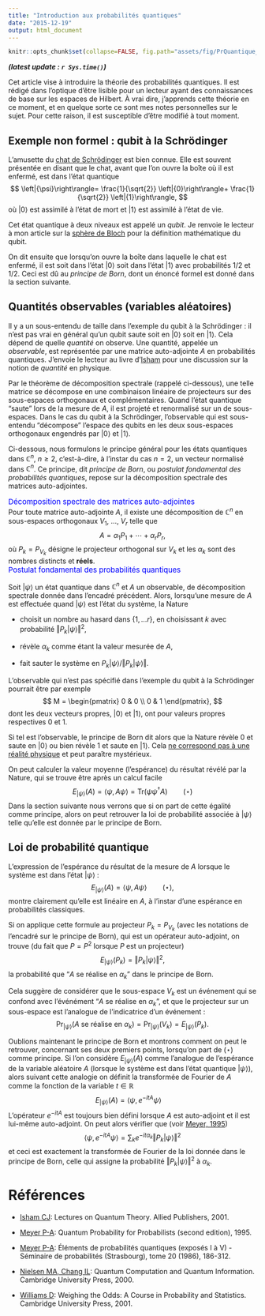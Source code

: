 ```yaml
---
title: "Introduction aux probabilités quantiques"
date: "2015-12-19"
output: html_document
---
```


\newcommand{\ket}[1]{\left|{#1}\right\rangle}
\newcommand{\kpsi}{\ket{\psi}}
\newcommand{\kzero}{\ket{0}}
\newcommand{\kone}{\ket{1}}
\newcommand{\Tr}{\mathrm{Tr}}

```r
knitr::opts_chunk$set(collapse=FALSE, fig.path="assets/fig/PrQuantique_Intro-")
```

***(latest update : `r Sys.time()`)***
<br/>

<!-- xxx -->

Cet article vise à introduire la théorie des probabilités quantiques. Il est rédigé dans l'optique d'être lisible pour un lecteur ayant des connaissances de base sur les espaces de Hilbert. À vrai dire, j'apprends cette théorie en ce moment, et en quelque sorte ce sont mes notes personnelles sur le sujet. Pour cette raison, il est susceptible d'être modifié à tout moment. 

## Exemple non formel : qubit à la Schrödinger

L'amusette du [chat de Schrödinger](https://fr.wikipedia.org/wiki/Chat_de_Schr%C3%B6dinger) est bien connue. Elle est souvent présentée en disant que le chat, avant que l'on ouvre la boîte où il est enfermé, est dans l'état quantique 
$$
\kpsi = \frac{1}{\sqrt{2}} \kzero + \frac{1}{\sqrt{2}} \kone, 
$$
où $\kzero$ est assimilé à l'état de mort et $\kone$ est assimilé à l'état de vie. 

Cet état quantique à deux niveaux est appelé un *qubit*. Je renvoie le lecteur à mon article sur la [sphère de Bloch](http://stla.github.io/stlapblog/posts/BlochSphere.html) pour la définition mathématique du qubit.

On dit ensuite que lorsqu'on ouvre la boîte dans laquelle le chat est enfermé, il est soit dans l'état $\kzero$ soit dans l'état $\kone$ avec probabilités $1/2$ et $1/2$. Ceci est dû au *principe de Born*, dont un énoncé formel est donné dans la section suivante. 

## Quantités observables (variables aléatoires)

Il y a un sous-entendu de taille dans l'exemple du qubit à la Schrödinger : il n'est pas vrai en général qu'un qubit saute soit en $\kzero$ soit en $\kone$. 
Cela dépend de quelle *quantité* on observe. Une quantité, appelée un *observable*, est représentée par une matrice auto-adjointe $A$ en probabilités quantiques. J'envoie le lecteur au livre d'[Isham][isham] pour une discussion sur la notion de *quantité* en physique. 

Par le théorème de décomposition spectrale (rappelé ci-dessous), une telle matrice se décompose en une combinaison linéaire de projecteurs sur des sous-espaces orthogonaux et complémentaires. Quand l'état quantique "saute" lors de la mesure de $A$, il est projeté et renormalisé sur un de sous-espaces. Dans le cas du qubit à la Schrödinger, l'observable qui est sous-entendu "décompose" l'espace des qubits en les deux sous-espaces orthogonaux engendrés par $\kzero$ et $\kone$.  

Ci-dessous, nous formulons le principe général pour les états quantiques dans $\mathbb{C}^n$, $n \geq 2$, c'est-à-dire, à l'instar du cas $n=2$, un vecteur normalisé dans $\mathbb{C}^n$. Ce principe, dit *principe de Born*, ou *postulat fondamental des probabilités quantiques*, repose sur la décomposition spectrale des matrices auto-adjointes. 

<div class="title_box">
  <div id="title" style="color:blue;font-size:15px;">Décomposition spectrale des matrices auto-adjointes</div>
  <div id="content">Pour toute matrice auto-adjointe $A$, il existe une décomposition de $\mathbb{C}^n$ en sous-espaces orthogonaux $V_1$, $\ldots$, $V_r$ telle que 
$$ A = \alpha_1 P_1 + \cdots + \alpha_r P_r,$$
où $P_k=P_{V_k}$ désigne le projecteur orthogonal sur $V_k$ et les $\alpha_k$ sont des nombres distincts et **réels**.
  </div>
</div>

<div class="title_box">
  <div id="title" style="color:blue;font-size:15px;">Postulat fondamental des probabilités quantiques</div>
  <div id="content">Soit $\kpsi$ un état quantique dans $\mathbb{C}^n$ et $A$ un observable, de décomposition spectrale donnée dans l'encadré précédent. Alors, lorsqu'une mesure de $A$ est effectuée quand $\kpsi$ est l'état du système, la Nature 
  
- choisit un nombre au hasard dans $\{1, \ldots r\}$, en choisissant $k$ avec probabilité ${\Vert P_k \kpsi \Vert}^2$, 

- révèle $\alpha_k$ comme étant la valeur mesurée de $A$, 

- fait sauter le système en $P_k\kpsi/{\Vert P_k \kpsi \Vert}$. 

  </div>
</div>

L'observable qui n'est pas spécifié dans l'exemple du qubit à la Schrödinger pourrait être par exemple
$$
M = \begin{pmatrix} 0 & 0 \\ 0 & 1 \end{pmatrix}, 
$$
dont les deux vecteurs propres, $\kzero$ et $\kone$, ont pour valeurs propres respectives $0$ et $1$. 

Si tel est l'observable, le principe de Born dit alors que la Nature révèle $0$ et saute en $\kzero$ ou bien révèle $1$ et saute en $\kone$. Cela [ne correspond pas à une réalité physique](http://physics.stackexchange.com/questions/146005/why-does-the-measurement-of-some-observable-a-the-measured-value-is-always-an) et peut paraître mystérieux. 

On peut calculer la valeur moyenne (l'espérance) du résultat révélé par la Nature, qui se trouve être après un calcul facile
$$
E_\kpsi(A) = \langle \psi, A\psi \rangle = \Tr(\psi\psi^\dagger A) \qquad (\star) 
$$
Dans la section suivante nous verrons que si on part de cette égalité comme  principe, alors on peut retrouver la loi de probabilité associée à $\kpsi$ telle qu'elle est donnée par le principe de Born. 


## Loi de probabilité quantique 

L'expression de l'espérance du résultat de la mesure de $A$ lorsque le système est dans l'état $\kpsi$ :
$$
E_\kpsi(A) = \langle \psi, A\psi \rangle \qquad (\star),
$$
montre clairement qu'elle est linéaire en $A$, à l'instar d'une espérance en probabilités classiques. 

Si on applique cette formule au projecteur $P_k=P_{V_k}$ (avec les notations de l'encadré sur le principe de Born), qui est un opérateur auto-adjoint, on trouve (du fait que $P=P^2$ lorsque $P$ est un projecteur)
$$
E_\kpsi(P_k) = {\Vert P_k \kpsi \Vert}^2, 
$$
la probabilité que "$A$ se réalise en $\alpha_k$" dans le principe de Born.
 
Cela suggère de considérer que le sous-espace $V_k$ est un événement qui se confond avec l'événément "$A$ se réalise en $\alpha_k$", et que le projecteur sur un sous-espace est l'analogue de l'indicatrice d'un événement :
$$
{\Pr}_\kpsi(\text{$A$ se réalise en $\alpha_k$}) = {\Pr}_\kpsi(V_k) = E_\kpsi(P_k).
$$

Oublions maintenant le principe de Born et montrons comment on peut le retrouver, concernant ses deux premiers points, lorsqu'on part de $(\star)$ comme principe. Si l'on considère $E_\kpsi(A)$ comme l'analogue de l'espérance de la variable aléatoire $A$ (lorsque le système est dans l'état quantique $\kpsi$), alors suivant cette analogie on définit la transformée de Fourier de $A$ comme la fonction de la variable $t \in \mathbb{R}$
$$
E_\kpsi(A) = \langle \psi, e^{-itA}\psi \rangle \quad 
$$
L'opérateur $e^{-itA}$ est toujours bien défini lorsque $A$ est auto-adjoint et il est lui-même auto-adjoint. 
On peut alors vérifier que (voir [Meyer, 1995][MeyerE])
$$
\langle \psi, e^{-itA}\psi \rangle = \sum_k e^{-it\alpha_k} {\Vert P_k \kpsi \Vert}^2
$$
et ceci est exactement la transformée de Fourier de la loi donnée dans le principe de Born, celle qui assigne la probabilité ${\Vert P_k \kpsi \Vert}^2$ à $\alpha_k$. 


# Références 

- [Isham CJ][isham]: Lectures on Quantum Theory. Allied Publishers, 2001.

- [Meyer P-A][meyerE]: Quantum Probability for Probabilists (second edition), 1995.  

- [Meyer P-A][meyerF]: Éléments de probabilités quantiques (exposés I à V) - Séminaire de probabilités (Strasbourg), tome 20 (1986), 186-312.

- [Nielsen MA, Chang IL][nielsen]: Quantum Computation and Quantum Information. Cambridge University Press, 2000. 

- [Williams D][williams]: Weighing the Odds: A Course in Probability and Statistics. Cambridge University Press, 2001. 

<!-- -->

[isham]: https://books.google.be/books?id=dVs8PcZ0Hd8C "Lectures on Quantum Theory"

[meyerE]: https://books.google.be/books/about/Quantum_probability_for_probabilists.html?id=W0ucw4WwLCgC "Quantum Probability for Probabilists"

[meyerF]: https://eudml.org/doc/113544 "Éléments de probabilités quantiques (exposés I à V)"

[nielsen]: https://books.google.be/books?id=65FqEKQOfP8C "Quantum Computation and Quantum Information"

[williams]: https://books.google.be/books?id=vmoFw0pvS1sC "Weighing the Odds" 